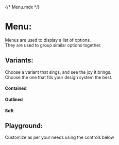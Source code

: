 {/* Menu.mdx */}

<Meta of={MenuStories} name="Docs"/>

# Menu:
Menus are used to display a list of options.\
They are used to group similar options together.

## Variants:
Choose a variant that sings, and see the joy it brings.\
Choose the one that fits your design system the best.

#### Contained
<Canvas of={MenuStories.Contained} />

#### Outlined
<Canvas of={MenuStories.Outlined} />

#### Soft
<Canvas of={MenuStories.Soft} />


## Playground:
Customize as per your needs using the controls below

<Canvas of={MenuStories.Playground}/>
<Controls of={MenuStories.Playground}/>